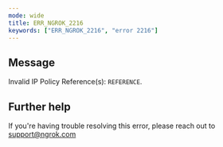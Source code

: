 ```yaml
---
mode: wide
title: ERR_NGROK_2216
keywords: ["ERR_NGROK_2216", "error 2216"]
---
```


## Message

Invalid IP Policy Reference(s): `REFERENCE`.

## Further help

If you're having trouble resolving this error, please reach out to [support@ngrok.com](mailto:support@ngrok.com?subject=Help%20with%20ERR_NGROK_2216)
